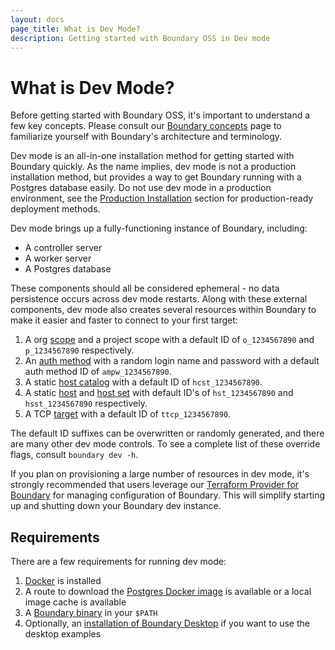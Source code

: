 ```yaml
---
layout: docs
page_title: What is Dev Mode?
description: Getting started with Boundary OSS in Dev mode
---
```


# What is Dev Mode?

Before getting started with Boundary OSS, it's important to understand a few key
concepts. Please consult our [Boundary concepts](/docs/concepts) page to
familiarize yourself with Boundary's architecture and terminology.

Dev mode is an all-in-one installation method for getting started with Boundary
quickly. As the name implies, dev mode is not a production installation method,
but provides a way to get Boundary running with a Postgres database easily. Do
not use dev mode in a production environment, see the [Production
Installation](/docs/oss/installing/high-availability) section for
production-ready deployment methods.

Dev mode brings up a fully-functioning instance of Boundary, including:

- A controller server
- A worker server
- A Postgres database

These components should all be considered ephemeral - no data persistence occurs
across dev mode restarts. Along with these external components, dev mode also
creates several resources within Boundary to make it easier and faster to
connect to your first target:

1. A org [scope](/docs/concepts/domain-model/scopes) and a project scope with a
   default ID of `o_1234567890` and `p_1234567890` respectively.
1. An [auth method](/docs/concepts/domain-model/auth-methods) with a random
   login name and password with a default auth method ID of `ampw_1234567890`.
1. A static [host catalog](/docs/concepts/domain-model/host-catalogs) with a
   default ID of `hcst_1234567890`.
1. A static [host](/docs/concepts/domain-model/hosts) and [host
   set](/docs/concepts/domain-model/host-sets) with default ID's of
   `hst_1234567890` and `hsst_1234567890` respectively.
1. A TCP [target](/docs/concepts/domain-model/targets) with a default ID of
   `ttcp_1234567890`.

The default ID suffixes can be overwritten or randomly generated, and there are
many other dev mode controls. To see a complete list of these override flags,
consult `boundary dev -h`.

If you plan on provisioning a large number of resources in dev mode, it's
strongly recommended that users leverage our [Terraform Provider for
Boundary](https://github.com/hashicorp/terraform-provider-boundary) for managing
configuration of Boundary. This will simplify starting up and shutting down your
Boundary dev instance.

## Requirements

There are a few requirements for running dev mode:

1. [Docker](https://docs.docker.com/get-docker/) is installed
1. A route to download the [Postgres Docker
   image](https://hub.docker.com/_/postgres) is available or a local image cache
   is available
1. A [Boundary binary](https://www.boundaryproject.io/downloads) in your `$PATH`
1. Optionally, an [installation of Boundary
   Desktop](https://learn.hashicorp.com/tutorials/boundary/oss-getting-started-desktop-app)
   if you want to use the desktop examples